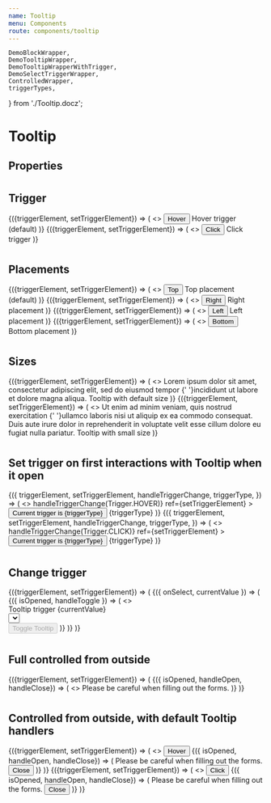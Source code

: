 ```yaml
---
name: Tooltip
menu: Components
route: components/tooltip
---
```


    DemoBlockWrapper,
    DemoTooltipWrapper,
    DemoTooltipWrapperWithTrigger,
    DemoSelectTriggerWrapper,
    ControlledWrapper,
    triggerTypes,
} from './Tooltip.docz';

# Tooltip

## Properties

<Props of={Tooltip} />

#
## Trigger

<Playground>
    <DemoBlockWrapper>
        <DemoTooltipWrapperWithTrigger>
            {({triggerElement, setTriggerElement}) => (
                <>
                    <span ref={setTriggerElement}>
                        <Button fullWidth>Hover</Button>
                    </span>
                    <Tooltip
                        triggerElement={triggerElement}
                    >
                        Hover trigger (default)
                    </Tooltip>
                </>
            )}
        </DemoTooltipWrapperWithTrigger>
        <DemoTooltipWrapperWithTrigger>
            {({triggerElement, setTriggerElement}) => (
                <>
                    <span ref={setTriggerElement}>
                        <Button fullWidth>Click</Button>
                    </span>
                    <Tooltip
                        trigger="click"
                        triggerElement={triggerElement}
                    >
                        Click trigger
                    </Tooltip>
                </>
            )}
        </DemoTooltipWrapperWithTrigger>
    </DemoBlockWrapper>
</Playground>

#
## Placements

<Playground>
    <DemoBlockWrapper customStyles={{
        gridTemplateColumns: 'auto 100px',
        gap: 50,
    }}>
        <DemoTooltipWrapperWithTrigger>
            {({triggerElement, setTriggerElement}) => (
                <>
                    <span ref={setTriggerElement}>
                        <Button fullWidth>
                            Top
                        </Button>
                    </span>
                    <Tooltip
                        triggerElement={triggerElement}
                    >
                       Top placement (default)
                    </Tooltip>
                </>
            )}
        </DemoTooltipWrapperWithTrigger>
        <DemoTooltipWrapperWithTrigger>
            {({triggerElement, setTriggerElement}) => (
                <>
                    <span ref={setTriggerElement}>
                        <Button fullWidth>
                            Right
                        </Button>
                    </span>
                    <Tooltip
                        placement="right"
                        triggerElement={triggerElement}
                    >
                       Right placement
                    </Tooltip>
                </>
            )}
        </DemoTooltipWrapperWithTrigger>
        <DemoTooltipWrapperWithTrigger>
            {({triggerElement, setTriggerElement}) => (
                <>
                    <span ref={setTriggerElement}>
                        <Button fullWidth>
                            Left
                        </Button>
                    </span>
                    <Tooltip
                        placement="left"
                        triggerElement={triggerElement}
                    >
                       Left placement
                    </Tooltip>
                </>
            )}
        </DemoTooltipWrapperWithTrigger>
        <DemoTooltipWrapperWithTrigger>
            {({triggerElement, setTriggerElement}) => (
                <>
                    <span ref={setTriggerElement}>
                        <Button fullWidth>
                            Bottom
                        </Button>
                    </span>
                    <Tooltip
                        placement="bottom"
                        triggerElement={triggerElement}
                    >
                       Bottom placement
                    </Tooltip>
                </>
            )}
        </DemoTooltipWrapperWithTrigger>
    </DemoBlockWrapper>
</Playground>

#
## Sizes

<Playground>
    <DemoBlockWrapper>
        <DemoTooltipWrapperWithTrigger>
            {({triggerElement, setTriggerElement}) => (
                <>
                    <Paragraph hasMargin={false}>
                        Lorem ipsum dolor sit amet, consectetur adipiscing elit,
                        sed do eiusmod
                        <span ref={setTriggerElement}>
                            <TextLink>tempor</TextLink>
                        </span>
                        {' '}incididunt ut labore et dolore magna aliqua.
                    </Paragraph>
                    <Tooltip triggerElement={triggerElement}>
                        <Paragraph hasMargin={false}>
                            Tooltip with default size
                        </Paragraph>
                    </Tooltip>
                </>
            )}
        </DemoTooltipWrapperWithTrigger>
        <DemoTooltipWrapperWithTrigger>
            {({triggerElement, setTriggerElement}) => (
                <>
                    <Paragraph hasMargin={false}>
                        Ut enim ad minim veniam, quis nostrud
                        <span ref={setTriggerElement}>
                            <TextLink>exercitation</TextLink>
                        </span>
                        {' '}ullamco laboris nisi ut aliquip ex ea commodo consequat.
                        Duis aute irure dolor in reprehenderit in voluptate velit esse
                        cillum dolore eu fugiat nulla pariatur.
                    </Paragraph>
                    <Tooltip size="small" triggerElement={triggerElement}>
                        <Paragraph hasMargin={false}>
                            Tooltip with small size
                        </Paragraph>
                    </Tooltip>
                </>
            )}
        </DemoTooltipWrapperWithTrigger>
    </DemoBlockWrapper>
</Playground>

#
## Set trigger on first interactions with Tooltip when it open

<Playground>
    <DemoBlockWrapper>
        <DemoTooltipWrapperWithTrigger>
            {({
                triggerElement,
                setTriggerElement,
                handleTriggerChange,
                triggerType,
            }) => (
                <>
                    <span
                        onMouseEnter={() => handleTriggerChange(Trigger.HOVER)}
                        ref={setTriggerElement}
                        >
                        <Button fullWidth>Current trigger is {triggerType}</Button>
                    </span>
                    <Tooltip
                        isOpened={true}
                        trigger={triggerType}
                        triggerElement={triggerElement}
                    >
                        {triggerType}
                    </Tooltip>
                </>
            )}
        </DemoTooltipWrapperWithTrigger>
        <DemoTooltipWrapperWithTrigger>
            {({
                triggerElement,
                setTriggerElement,
                handleTriggerChange,
                triggerType,
            }) => (
                <>
                    <span
                        onMouseEnter={() => handleTriggerChange(Trigger.CLICK)}
                        ref={setTriggerElement}
                        >
                        <Button fullWidth>Current trigger is {triggerType}</Button>
                    </span>
                    <Tooltip
                        isOpened={true}
                        trigger={triggerType}
                        triggerElement={triggerElement}
                    >
                        {triggerType}
                    </Tooltip>
                </>
            )}
        </DemoTooltipWrapperWithTrigger>
    </DemoBlockWrapper>
</Playground>

#
## Change trigger

<Playground>
    <DemoBlockWrapper customStyles={{
        gridTemplateColumns: 'auto',
        gap: 50
    }}>
        <DemoTooltipWrapperWithTrigger>
            {({triggerElement, setTriggerElement}) => (
            <DemoSelectTriggerWrapper>
                {({ onSelect, currentValue }) => (
                    <ControlledWrapper isOpen={true}>
                        {({
                            isOpened,
                            handleToggle
                        }) => (
                            <>
                                <div>
                                    <span ref={setTriggerElement}>
                                        Tooltip trigger
                                    </span>
                                    <Tooltip
                                        isOpened={isOpened}
                                        trigger={currentValue}
                                        triggerElement={triggerElement}
                                    >
                                        {currentValue}
                                    </Tooltip>
                                </div>
                                <div style={{ width: 250 }}>
                                    <Select
                                        label="Change trigger"
                                        onSelect={onSelect}
                                        placeholder="Choose trigger"
                                        items={triggerTypes}
                                        currentValue={currentValue}
                                    />
                                </div>
                                <Button
                                    fullWidth
                                    onClick={handleToggle}
                                    disabled={currentValue !== Trigger.CONTROLLED}
                                >
                                    Toggle Tooltip
                                </Button>
                            </>
                        )}
                    </ControlledWrapper>
                )}
            </DemoSelectTriggerWrapper>
        )}
        </DemoTooltipWrapperWithTrigger>
    </DemoBlockWrapper>
</Playground>

#
## Full controlled from outside

<Playground>
    <DemoBlockWrapper customStyles={{
        gridTemplateColumns: 'auto',
        gap: 50
    }}>
        <DemoTooltipWrapperWithTrigger>
            {({triggerElement, setTriggerElement}) => (
                <ControlledWrapper>
                    {({ isOpened, handleOpen, handleClose}) => (
                        <>
                            <span
                                ref={setTriggerElement}
                                style={{
                                    width: 250,
                                }}
                                >
                                <TextField
                                    placeholder="Focus on me, i show you Tooltip"
                                    onFocus={handleOpen}
                                    onBlur={handleClose}
                                />
                            </span>
                            <Tooltip
                                trigger="controlled"
                                isOpened={isOpened}
                                triggerElement={triggerElement}
                            >
                                <Paragraph hasMargin={false}>
                                    Please be careful when filling out the forms.
                                </Paragraph>
                            </Tooltip>
                        </>
                    )}
                </ControlledWrapper>
            )}
        </DemoTooltipWrapperWithTrigger>
    </DemoBlockWrapper>
</Playground>

#
## Controlled from outside, with default Tooltip handlers

<Playground>
    <DemoBlockWrapper>
        <DemoTooltipWrapperWithTrigger>
            {({triggerElement, setTriggerElement}) => (
                <>
                    <span ref={setTriggerElement}>
                        <Button fullWidth>Hover</Button>
                    </span>
                    <ControlledWrapper>
                        {({ isOpened, handleOpen, handleClose}) => (
                            <Tooltip
                                onOpen={handleOpen}
                                onClose={handleClose}
                                isOpened={isOpened}
                                triggerElement={triggerElement}
                            >
                                <Paragraph>
                                    Please be careful when filling out the forms.
                                </Paragraph>
                                <Button onClick={handleClose}>Close</Button>
                            </Tooltip>
                        )}
                    </ControlledWrapper>
                </>
            )}
        </DemoTooltipWrapperWithTrigger>
        <DemoTooltipWrapperWithTrigger>
            {({triggerElement, setTriggerElement}) => (
                <>
                    <span ref={setTriggerElement}>
                        <Button fullWidth>Click</Button>
                    </span>
                    <ControlledWrapper>
                        {({ isOpened, handleOpen, handleClose}) => (
                            <Tooltip
                                onOpen={handleOpen}
                                onClose={handleClose}
                                isOpened={isOpened}
                                trigger="click"
                                triggerElement={triggerElement}
                            >
                                <Paragraph>
                                    Please be careful when filling out the forms.
                                </Paragraph>
                                <Button onClick={handleClose}>Close</Button>
                            </Tooltip>
                        )}
                    </ControlledWrapper>
                </>
            )}
        </DemoTooltipWrapperWithTrigger>
    </DemoBlockWrapper>
</Playground>
